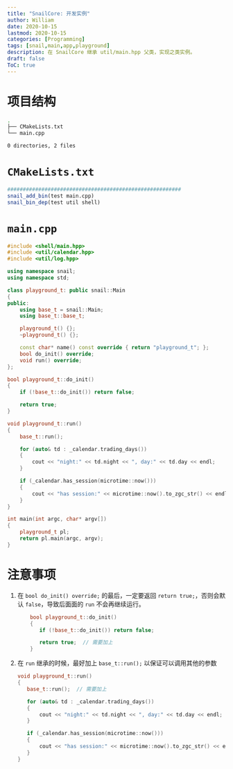 ```yaml
---
title: "SnailCore: 开发实例"
author: William
date: 2020-10-15
lastmod: 2020-10-15
categories: [Programming]
tags: [snail,main,app,playground]
description: 在 SnailCore 继承 util/main.hpp 父类，实现之类实例。
draft: false
ToC: true
---
```


# 项目结构

```bash
.
├── CMakeLists.txt
└── main.cpp

0 directories, 2 files
```



# `CMakeLists.txt`

```cmake
########################################################
snail_add_bin(test main.cpp)
snail_bin_dep(test util shell)
```

# `main.cpp`

```c++
#include <shell/main.hpp>
#include <util/calendar.hpp>
#include <util/log.hpp>

using namespace snail;
using namespace std;

class playground_t: public snail::Main
{
public:
    using base_t = snail::Main;
    using base_t::base_t;

    playground_t() {};
    ~playground_t() {};

    const char* name() const override { return "playground_t"; };
    bool do_init() override;
    void run() override;
};

bool playground_t::do_init()
{
    if (!base_t::do_init()) return false;

    return true;
}

void playground_t::run()
{
    base_t::run();

    for (auto& td : _calendar.trading_days())
    {
        cout << "night:" << td.night << ", day:" << td.day << endl;
    }

    if (_calendar.has_session(microtime::now()))
    {
        cout << "has session:" << microtime::now().to_zgc_str() << endl;
    }
}

int main(int argc, char* argv[])
{
    playground_t pl;
    return pl.main(argc, argv);
}

```

# 注意事项

1. 在 `bool do_init() override;` 的最后，一定要返回 `return true;`，否则会默认 `false`，导致后面面的 `run` 不会再继续运行。

    ```c++
        bool playground_t::do_init()
        {
           if (!base_t::do_init()) return false;

           return true;  // 需要加上
        }
    ```

2. 在 `run` 继承的时候，最好加上 `base_t::run();` 以保证可以调用其他的参数

    ```c++
    void playground_t::run()
    {
       base_t::run();  // 需要加上

       for (auto& td : _calendar.trading_days())
       {
           cout << "night:" << td.night << ", day:" << td.day << endl;
       }

       if (_calendar.has_session(microtime::now()))
       {
           cout << "has session:" << microtime::now().to_zgc_str() << endl;
       }
    }
    ```
